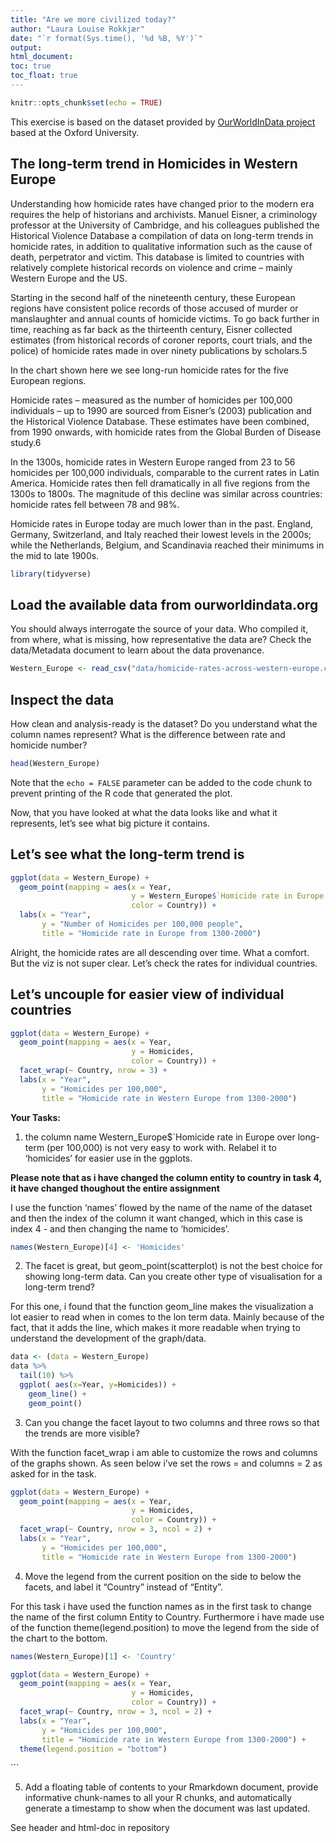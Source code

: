```yaml
---
title: "Are we more civilized today?"
author: "Laura Louise Rokkjær"
date: "`r format(Sys.time(), '%d %B, %Y')`"
output: 
html_document: 
toc: true 
toc_float: true 
---
```


```r
knitr::opts_chunk$set(echo = TRUE)
```
This exercise is based on the dataset provided by [OurWorldInData project](https://ourworldindata.org/homicides) based at the Oxford University.

## The long-term trend in Homicides in Western Europe

Understanding how homicide rates have changed prior to the modern era requires the help of historians and archivists. Manuel Eisner, a criminology professor at the University of Cambridge, and his colleagues published the Historical Violence Database \href{https://cjrc.osu.edu/research/interdisciplinary/hvd}: a compilation of data on long-term trends in homicide rates, in addition to qualitative information such as the cause of death, perpetrator and victim. This database is limited to countries with relatively complete historical records on violence and crime – mainly Western Europe and the US.

Starting in the second half of the nineteenth century, these European regions have consistent police records of those accused of murder or manslaughter and annual counts of homicide victims. To go back further in time, reaching as far back as the thirteenth century, Eisner collected estimates (from historical records of coroner reports, court trials, and the police) of homicide rates made in over ninety publications by scholars.5

In the chart shown here we see long-run homicide rates for the five European regions.

Homicide rates – measured as the number of homicides per 100,000 individuals – up to 1990 are sourced from Eisner’s (2003) publication and the Historical Violence Database. These estimates have been combined, from 1990 onwards, with homicide rates from the Global Burden of Disease study.6

In the 1300s, homicide rates in Western Europe ranged from 23 to 56 homicides per 100,000 individuals, comparable to the current rates in Latin America. Homicide rates then fell dramatically in all five regions from the 1300s to 1800s. The magnitude of this decline was similar across countries: homicide rates fell between 78 and 98%.

Homicide rates in Europe today are much lower than in the past. England, Germany, Switzerland, and Italy reached their lowest levels in the 2000s; while the Netherlands, Belgium, and Scandinavia reached their minimums in the mid to late 1900s.

```r
library(tidyverse)
```

## Load the available data from ourworldindata.org

You should always interrogate the source of your data. Who compiled it, from where, what is missing, how representative the data are? Check the data/Metadata document to learn about the data provenance.

```r
Western_Europe <- read_csv("data/homicide-rates-across-western-europe.csv")
```


## Inspect the data

How clean and analysis-ready is the dataset? Do you understand what the column names represent? What is the difference between rate and homicide number?

```r
head(Western_Europe)
```

Note that the `echo = FALSE` parameter can be added to the code chunk to prevent printing of the R code that generated the plot.

Now, that you have looked at what the data looks like and what it represents, let's see what big picture it contains.

## Let's see what the long-term trend is
```r
ggplot(data = Western_Europe) + 
  geom_point(mapping = aes(x = Year, 
                           y = Western_Europe$`Homicide rate in Europe over long-term (per 100,000) (homicides per 100,000 people)`, 
                           color = Country)) +
  labs(x = "Year",
       y = "Number of Homicides per 100,000 people",
       title = "Homicide rate in Europe from 1300-2000")
```
Alright, the homicide rates are all descending over time. What a comfort. But the viz is not super clear. Let's check the rates for individual countries.

## Let's uncouple for easier view of individual countries

```r
ggplot(data = Western_Europe) + 
  geom_point(mapping = aes(x = Year, 
                           y = Homicides, 
                           color = Country)) +
  facet_wrap(~ Country, nrow = 3) +
  labs(x = "Year",
       y = "Homicides per 100,000",
       title = "Homicide rate in Western Europe from 1300-2000")
```


**Your Tasks:**

1) the column name Western_Europe$`Homicide rate in Europe over long-term (per 100,000) is not very easy to work with. Relabel it to 'homicides' for easier use in the ggplots.

**Please note that as i have changed the column entity to country in task 4, it have changed thoughout the entire assignment**

I use the function 'names' flowed by the name of the name of the dataset and then the index of the column it want changed, which in this case is index 4 - and then changing the name to 'homicides'. 
```r
names(Western_Europe)[4] <- 'Homicides'
```

2) The facet is great, but geom_point(scatterplot) is not the best choice for showing long-term data. Can you create other type of visualisation for a long-term trend? 

For this one, i found that the function geom_line makes the visualization a lot easier to read when in comes to the lon term data. Mainly because of the fact, that it adds the line, which makes it more readable when trying to understand the development of the graph/data. 

```r
data <- (data = Western_Europe)
data %>%
  tail(10) %>%
  ggplot( aes(x=Year, y=Homicides)) +
    geom_line() +
    geom_point()

```


3) Can you change the facet layout to two columns and three rows so that the trends are more visible?

With the function facet_wrap i am able to customize the rows and columns of the graphs shown. As seen below i've set the rows = and columns = 2 as asked for in the task. 

```r
ggplot(data = Western_Europe) + 
  geom_point(mapping = aes(x = Year, 
                           y = Homicides, 
                           color = Country)) +
  facet_wrap(~ Country, nrow = 3, ncol = 2) +
  labs(x = "Year",
       y = "Homicides per 100,000",
       title = "Homicide rate in Western Europe from 1300-2000")
```


4) Move the legend from the current position on the side to below the facets, and label it "Country" instead of "Entity".

For this task i have used the function names as in the first task to change the name of the first column Entity to Country. 
Furthermore i have made use of the function theme(legend.position) to move the legend from the side of the chart to the bottom. 
 
```r
names(Western_Europe)[1] <- 'Country'

ggplot(data = Western_Europe) + 
  geom_point(mapping = aes(x = Year, 
                           y = Homicides, 
                           color = Country)) +
  facet_wrap(~ Country, nrow = 3, ncol = 2) +
  labs(x = "Year",
       y = "Homicides per 100,000",
       title = "Homicide rate in Western Europe from 1300-2000") + 
  theme(legend.position = "bottom")
```
```


5) Add a floating table of contents to your Rmarkdown document, provide informative chunk-names to all your R chunks, and automatically generate a timestamp to show when the document was last updated. 

See header and html-doc in repository

